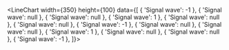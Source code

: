 
<LineChart width={350} height={100} data={[
    { 'Signal wave': -1 },
    { 'Signal wave': null },
    { 'Signal wave': null },
    { 'Signal wave': 1 },
    { 'Signal wave': null },
    { 'Signal wave': null },
    { 'Signal wave': -1 },
    { 'Signal wave': null },
    { 'Signal wave': null },
    { 'Signal wave': 1 },
    { 'Signal wave': null },
    { 'Signal wave': null },
    { 'Signal wave': -1 },
]}>
    <Line connectNulls type="monotone" dataKey="Signal wave" isAnimationActive={false} strokeWidth={3} stroke="#d0b9e9" dot={null}></Line>
</LineChart>